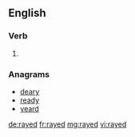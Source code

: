 ==English==

===Verb===
{{head|en}}

# {{en-past of|ray}}

===Anagrams===
* [[deary#English|deary]]
* [[ready#English|ready]]
* [[yeard#English|yeard]]

[[de:rayed]]
[[fr:rayed]]
[[mg:rayed]]
[[vi:rayed]]